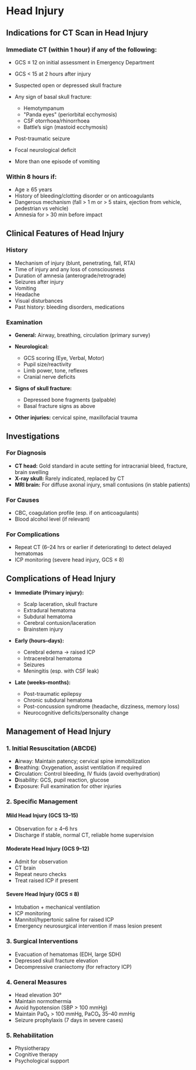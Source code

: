 # Head Injury

## Indications for CT Scan in Head Injury

### **Immediate CT (within 1 hour) if any of the following:**

- GCS ≤ 12 on initial assessment in Emergency Department
- GCS < 15 at 2 hours after injury
- Suspected open or depressed skull fracture
- Any sign of basal skull fracture:

  - Hemotympanum
  - "Panda eyes" (periorbital ecchymosis)
  - CSF otorrhoea/rhinorrhoea
  - Battle’s sign (mastoid ecchymosis)

- Post-traumatic seizure
- Focal neurological deficit
- More than one episode of vomiting

### **Within 8 hours if:**

- Age ≥ 65 years
- History of bleeding/clotting disorder or on anticoagulants
- Dangerous mechanism (fall > 1 m or > 5 stairs, ejection from vehicle, pedestrian vs vehicle)
- Amnesia for > 30 min before impact

## Clinical Features of Head Injury

### History

- Mechanism of injury (blunt, penetrating, fall, RTA)
- Time of injury and any loss of consciousness
- Duration of amnesia (anterograde/retrograde)
- Seizures after injury
- Vomiting
- Headache
- Visual disturbances
- Past history: bleeding disorders, medications

### Examination

- **General:** Airway, breathing, circulation (primary survey)
- **Neurological:**

  - GCS scoring (Eye, Verbal, Motor)
  - Pupil size/reactivity
  - Limb power, tone, reflexes
  - Cranial nerve deficits

- **Signs of skull fracture:**

  - Depressed bone fragments (palpable)
  - Basal fracture signs as above

- **Other injuries:** cervical spine, maxillofacial trauma

## Investigations

### For Diagnosis

- **CT head:** Gold standard in acute setting for intracranial bleed, fracture, brain swelling
- **X-ray skull:** Rarely indicated, replaced by CT
- **MRI brain:** For diffuse axonal injury, small contusions (in stable patients)

### For Causes

- CBC, coagulation profile (esp. if on anticoagulants)
- Blood alcohol level (if relevant)

### For Complications

- Repeat CT (6–24 hrs or earlier if deteriorating) to detect delayed hematomas
- ICP monitoring (severe head injury, GCS ≤ 8)

## Complications of Head Injury

- **Immediate (Primary injury):**

  - Scalp laceration, skull fracture
  - Extradural hematoma
  - Subdural hematoma
  - Cerebral contusion/laceration
  - Brainstem injury

- **Early (hours–days):**

  - Cerebral edema → raised ICP
  - Intracerebral hematoma
  - Seizures
  - Meningitis (esp. with CSF leak)

- **Late (weeks–months):**

  - Post-traumatic epilepsy
  - Chronic subdural hematoma
  - Post-concussion syndrome (headache, dizziness, memory loss)
  - Neurocognitive deficits/personality change

## Management of Head Injury

### 1. Initial Resuscitation (ABCDE)

- **A**irway: Maintain patency; cervical spine immobilization
- **B**reathing: Oxygenation, assist ventilation if required
- **C**irculation: Control bleeding, IV fluids (avoid overhydration)
- **D**isability: GCS, pupil reaction, glucose
- **E**xposure: Full examination for other injuries

### 2. Specific Management

#### **Mild Head Injury (GCS 13–15)**

- Observation for ≥ 4–6 hrs
- Discharge if stable, normal CT, reliable home supervision

#### **Moderate Head Injury (GCS 9–12)**

- Admit for observation
- CT brain
- Repeat neuro checks
- Treat raised ICP if present

#### **Severe Head Injury (GCS ≤ 8)**

- Intubation + mechanical ventilation
- ICP monitoring
- Mannitol/hypertonic saline for raised ICP
- Emergency neurosurgical intervention if mass lesion present

### 3. Surgical Interventions

- Evacuation of hematomas (EDH, large SDH)
- Depressed skull fracture elevation
- Decompressive craniectomy (for refractory ICP)

### 4. General Measures

- Head elevation 30°
- Maintain normothermia
- Avoid hypotension (SBP > 100 mmHg)
- Maintain PaO₂ > 100 mmHg, PaCO₂ 35–40 mmHg
- Seizure prophylaxis (7 days in severe cases)

### 5. Rehabilitation

- Physiotherapy
- Cognitive therapy
- Psychological support
